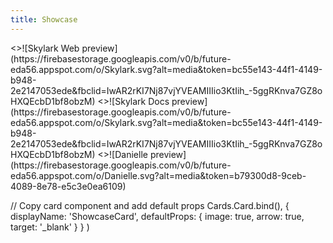 ```yaml
---
title: Showcase
---
```



<Cards>
  <ShowcaseCard title="Skylark Web" href="https://skylark-web.vercel.app">
    <>![Skylark Web preview](https://firebasestorage.googleapis.com/v0/b/future-eda56.appspot.com/o/Skylark.svg?alt=media&token=bc55e143-44f1-4149-b948-2e2147053ede&fbclid=IwAR2rKI7Nj87vjYVEAMIIIio3KtIih_-5ggRKnva7GZ8oHXQEcbD1bf8obzM)</>
  </ShowcaseCard>
  <ShowcaseCard title="Skylark Docs" href="https://skylark-docs.vercel.app">
    <>![Skylark Docs preview](https://firebasestorage.googleapis.com/v0/b/future-eda56.appspot.com/o/Skylark.svg?alt=media&token=bc55e143-44f1-4149-b948-2e2147053ede&fbclid=IwAR2rKI7Nj87vjYVEAMIIIio3KtIih_-5ggRKnva7GZ8oHXQEcbD1bf8obzM)</>
  </ShowcaseCard>
  <ShowcaseCard title="Danielle" href="https://github.com/johndeniel/Danielle">
    <>![Danielle preview](https://firebasestorage.googleapis.com/v0/b/future-eda56.appspot.com/o/Danielle.svg?alt=media&token=b79300d8-9ceb-4089-8e78-e5c3e0ea6109)</>
  </ShowcaseCard>
</Cards>

  // Copy card component and add default props
  Cards.Card.bind(),
  {
    displayName: 'ShowcaseCard',
    defaultProps: {
      image: true,
      arrow: true,
      target: '_blank'
    }
  }
)

<style global jsx>{`
  img {
    aspect-ratio: 12/6.3;
    object-fit: cover;
  }
`}</style>